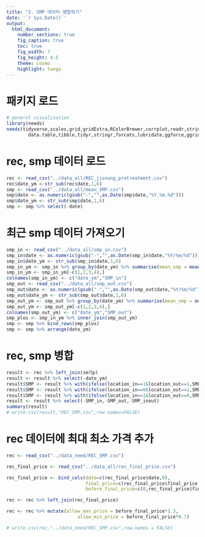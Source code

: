 ---
title: "2. SMP 데이터 병합하기"
date: '`r Sys.Date()`'
output:
  html_document:
    number_sections: true
    fig_caption: true
    toc: true
    fig_width: 7
    fig_height: 4.5
    theme: cosmo
    highlight: tango
---

# 패키지 로드
```{r, message = FALSE}
# general visualisation
library(needs)
needs(tidyverse,scales,grid,gridExtra,RColorBrewer,corrplot,readr,stringr,
        data.table,tibble,tidyr,stringr,forcats,lubridate,ggforce,ggridges)
```

# rec, smp 데이터 로드
```{r}
rec <- read_csv("../data_all/REC_jiseung_pretreatment.csv")
rec$date_ym <-str_sub(rec$date,1,6)
smp <- read_csv("../data_all/mean_SMP.csv")
smp$date <- as.numeric(gsub("-","",as.Date(smp$date,"%Y.%m.%d")))
smp$date_ym <- str_sub(smp$date,1,6)
smp <- smp %>% select(-date)
```

# 최근 smp 데이터 가져오기
```{r}
smp_in <- read_csv("../data_all/smp_in.csv")
smp_in$date <- as.numeric(gsub("-","",as.Date(smp_in$date,"%Y/%m/%d")))
smp_in$date_ym <- str_sub(smp_in$date,1,6)
smp_in_ym <- smp_in %>% group_by(date_ym) %>% summarise(mean_smp = mean(mean_smp))
smp_in_ym <- smp_in_ym[-c(1,2,3,4),]
colnames(smp_in_ym) <- c("date_ym","SMP_in")
smp_out <- read_csv("../data_all/smp_out.csv")
smp_out$date <- as.numeric(gsub("-","",as.Date(smp_out$date,"%Y/%m/%d")))
smp_out$date_ym <- str_sub(smp_out$date,1,6)
smp_out_ym <- smp_out %>% group_by(date_ym) %>% summarise(mean_smp = mean(mean_smp))
smp_out_ym <- smp_out_ym[-c(1,2,3,4),]
colnames(smp_out_ym) <- c("date_ym","SMP_out")
smp_plus <- smp_in_ym %>% inner_join(smp_out_ym)
smp <- smp %>% bind_rows(smp_plus) 
smp <- smp %>% arrange(date_ym)
```

# rec, smp 병합
```{r}
result <- rec %>% left_join(sm기p)
result <- result %>% select(-date_ym)
result$SMP <- result %>% with(ifelse(location_in==1&location_out==1,SMP_inout,0))
result$SMP <- result %>% with(ifelse(location_in==0&location_out==1,SMP_out,SMP))
result$SMP <- result %>% with(ifelse(location_in==1&location_out==0,SMP_in,SMP))
result <- result %>% select(-SMP_in,-SMP_out,-SMP_inout)
summary(result)
# write.csv(result,"REC_SMP.csv",row.names=FALSE)
```

# rec 데이터에 최대 최소 가격 추가
```{r}
rec <- read_csv("../data_need/REC_SMP.csv")

rec_final_price <- read_csv("../data_all/rec_final_price.csv")

rec_final_price <- bind_cols(date=c(rec_final_price$date,0),
                             final_price=c(rec_final_price$final_price,0),
                             before_final_price=c(0,rec_final_price$final_price))

rec <- rec %>% left_join(rec_final_price)

rec <- rec %>% mutate(allow_max_price = before_final_price*1.3,
                          allow_min_price = before_final_price*0.7)

# write.csv(rec,"../data_need/REC_SMP.csv",row.names = FALSE)
```


